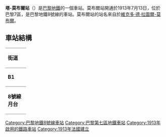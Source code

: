 {{expand|time=2016-03-09T01:54:47+00:00}}
{{unreferenced|time=2016-03-09T01:54:47+00:00}}
{{Infobox station
| name                = 莫布爾站
| symbol_location     = paris
| symbol              = m
| symbol2             = 
| type                = [[巴黎地鐵|巴黎地鐵]]車站
| image               = [[File:Station_métro_La-Tour-Maubourg_-_IMG_3408.jpg|275px]]
| alt                 = 
| caption             = 
| other_name          = 
| address             = [[巴黎7區|巴黎7區]]
| borough             = [[法蘭西島|法蘭西島]]
| country             = 法國
| iso_region          = FR_scale:2000
| coordinates_display = title
| coordinates_format  = dms
| latd  = 48.857667| latm  = | lats  = | latNS  = 
| longd = 2.310399| longm = | longs = | longEW = 
| coordinates         = 
| owned               = [[RATP|RATP]]
| operator            = [[RATP|RATP]]
| line                = 
| disabled            = 
| zone                = 1
| opened              = {{Start-date|1913年7月13日}}
| closed              = <!-- {{End date|YYYY|MM|DD|df=y}} -->
| services            = 
| map_type            = France Paris
}}
'''塔-莫布爾站'''（{{lang-fr|La Tour-Maubourg}}）是[[巴黎地鐵|巴黎地鐵]]的一個車站。莫布爾站開通於1913年7月13日，位於巴黎7區，是巴黎地鐵8號線的車站。莫布爾站的站名來自於[[維克多·德·拉圖爾-莫布爾|維克多·德·拉圖爾-莫布爾]]。
== 車站結構 ==
{| border=0 cellspacing=0 cellpadding=3
|style="border-bottom:solid 1px gray;border-top:solid 1px gray;" width=50 valign=top|'''街道'''
|-
|style="border-bottom:solid 1px gray;border-top:solid 1px gray;" width=50 valign=top|'''B1'''
|style="border-top:solid 1px gray;border-bottom:solid 1px gray;" width=100 valign=top|連接層
|-
|style="border-bottom:solid 1px gray;" width=50 rowspan=10 valign=top|'''8號線月台'''
|style="border-top:solid 1px gray;border-right:solid 2px black;border-left:solid 2px black;border-bottom:solid 2px black;" colspan=2|<div style="text-align: center;"><small>[[側式月台|側式月台]]，右側開門</small></div>
|-
|style="border-bottom:solid 1px gray;" width=100|西行
|style="border-bottom:solid 1px gray;" width=390|{{arrow|L}} [[File:Metro-M.svg|16x16px]][[File:Paris_Metro_8.svg|16x16px]]往[[巴拉站|巴拉]]<small>（[[軍校站|軍校]]）</small>
|-
|東行
|{{arrow|R}} [[File:Metro-M.svg|16x16px]][[File:Paris_Metro_8.svg|16x16px]]往[[湖之角站|湖之角]]<small>（[[榮軍院站|榮軍院]]）</small>
|-
|style="border-top:solid 2px black;border-right:solid 2px black;border-left:solid 2px black;border-bottom:solid 1px gray;" colspan=2|<div style="text-align: center;"><small>[[側式月台|側式月台]]，右側開門</small></div>
|}
{{巴黎地鐵8號線}}
{{DEFAULTSORT:La Tour-Maubourg}}
[[Category:巴黎地鐵8號線車站|Category:巴黎地鐵8號線車站]]
[[Category:巴黎第七區地鐵車站|Category:巴黎第七區地鐵車站]]
[[Category:1913年啟用的鐵路車站|Category:1913年啟用的鐵路車站]]
[[Category:1913年法國建立|Category:1913年法國建立]]